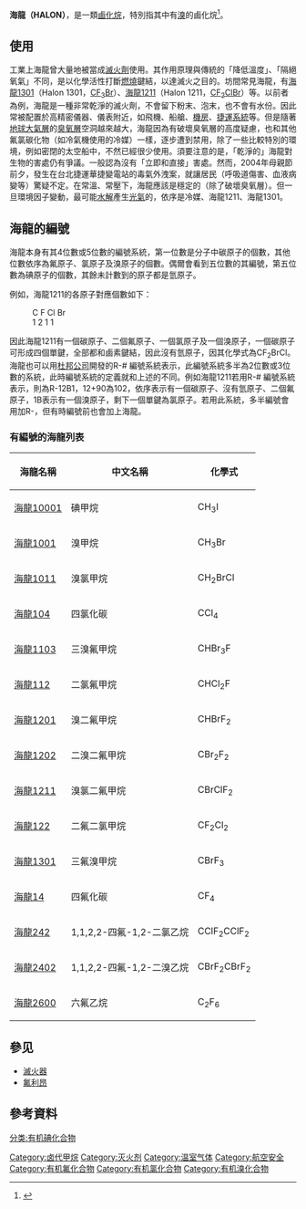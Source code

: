 {{original research|time=2019-04-16T02:40:46+00:00}}
{{refimprove|time=2019-04-16T02:40:46+00:00}}
{{noteta|G1=Chemistry}}
'''海龍（HALON）'''，是一類[[鹵化烷|鹵化烷]]，特別指其中有[[溴|溴]]的鹵化烷<ref>{{cite book|title=Oxford Dictionary of Chemistry|author=John Daintith|isbn=0199204632|year=2008|publisher=Oxford University Press}}</ref>。

==使用==
工業上海龍曾大量地被當成[[滅火劑|滅火劑]]使用。其作用原理與傳統的「降低溫度」、「隔絕氧氣」不同，是以化學活性打斷[[燃燒|燃燒]]鍵結，以達滅火之目的。坊間常見海龍，有[[海龍1301|海龍1301]]（Halon 1301，[[三氟溴甲烷|CF<sub>3</sub>Br]]）、[[海龍1211|海龍1211]]（Halon 1211，[[溴氯二氟甲烷|CF<sub>2</sub>ClBr]]）等。以前者為例，海龍是一種非常乾淨的滅火劑，不會留下粉末、泡末，也不會有水份。因此常被配置於高精密儀器、儀表附近，如飛機、船艙、[[機房|機房]]、[[捷運系統|捷運系統]]等。但是隨著[[地球大氣層|地球大氣層]]的[[臭氧層|臭氧層]]空洞越來越大，海龍因為有破壞臭氧層的高度疑慮，也和其他氟氯碳化物（如冷氣機使用的冷媒）一樣，逐步遭到禁用，除了一些比較特別的環境，例如密閉的太空船中，不然已經很少使用。須要注意的是，「乾淨的」海龍對生物的害處仍有爭議。一般認為沒有「立即和直接」害處。然而，2004年母親節前夕，發生在台北捷運華捷變電站的毒氣外洩案，就讓居民（呼吸道傷害、血液病變等）驚疑不定。在常溫、常壓下，海龍應該是穩定的（除了破壞臭氧層）。但一旦環境因子變動，最可能[[水解|水解]]產生[[光氣|光氣]]的，依序是冷媒、海龍1211、海龍1301。

==海龍的編號==
海龍本身有其4位數或5位數的編號系統，第一位數是分子中碳原子的個數，其他位數依序為氟原子、氯原子及溴原子的個數。偶爾會看到五位數的其編號，第五位數為碘原子的個數，其餘未計數到的原子都是氫原子。

例如，海龍1211的各原子對應個數如下：

:C F Cl Br
:1 2  1  1

因此海龍1211有一個碳原子、二個氟原子、一個氯原子及一個溴原子，一個碳原子可形成四個單鍵，全部都和鹵素鍵結，因此沒有氫原子，因其化學式為CF<sub>2</sub><nowiki>BrCl</nowiki>。海龍也可以用[[杜邦公司|杜邦公司]]開發的R-# 編號系統表示，此編號系統多半為2位數或3位數的系統，此時編號系統的定義就和上述的不同。例如海龍1211若用R-# 編號系統表示，則為R-12B1，12+90為102，依序表示有一個碳原子、沒有氫原子、二個氟原子，1B表示有一個溴原子，剩下一個單鍵為氯原子。若用此系統，多半編號會用加R-，但有時編號前也會加上海龍。

===有編號的海龍列表===
{| class="sortable prettytable"
|-
! 海龍名稱 !! 中文名稱 !! 化學式
|-
| [[海龍10001|海龍10001]] || 碘甲烷 || CH<sub>3</sub>I
|-
| [[海龍1001|海龍1001]] || 溴甲烷 || CH<sub>3</sub>Br
|-
| [[海龍1011|海龍1011]] || 溴氯甲烷 || CH<sub>2</sub>BrCl
|-
| [[海龍104|海龍104]] || 四氯化碳 || CCl<sub>4</sub>
|-
| [[海龍1103|海龍1103]] || 三溴氟甲烷 || CHBr<sub>3</sub>F
|-
| [[海龍112|海龍112]] || 二氯氟甲烷 || CHCl<sub>2</sub>F
|-
| [[海龍1201|海龍1201]] || 溴二氟甲烷 || CHBrF<sub>2</sub>
|-
| [[海龍1202|海龍1202]] || 二溴二氟甲烷 || CBr<sub>2</sub>F<sub>2</sub>
|-
| [[海龍1211|海龍1211]] || 溴氯二氟甲烷 || CBrClF<sub>2</sub>
|-
| [[海龍122|海龍122]] || 二氟二氯甲烷 || CF<sub>2</sub>Cl<sub>2</sub>
|-
| [[海龍1301|海龍1301]] || 三氟溴甲烷 || CBrF<sub>3</sub>
|-
| [[海龍14|海龍14]] || 四氟化碳 || CF<sub>4</sub>
|-
| [[海龍242|海龍242]] || 1,1,2,2-四氟-1,2-二氯乙烷 || CClF<sub>2</sub>CClF<sub>2</sub>
|-
| [[海龍2402|海龍2402]] || 1,1,2,2-四氟-1,2-二溴乙烷 || CBrF<sub>2</sub>CBrF<sub>2</sub>
|-
| [[海龍2600|海龍2600]] || 六氟乙烷 || C<sub>2</sub>F<sub>6</sub>
|}

==參见==
*[[滅火器|滅火器]]
*[[氟利昂|氟利昂]]

==參考資料==
{{reflist}}

[[Category:卤代甲烷|Category:卤代甲烷]]
[[Category:灭火剂|Category:灭火剂]]
[[Category:温室气体|Category:温室气体]]
[[Category:航空安全|Category:航空安全]]
[[Category:有机氟化合物|Category:有机氟化合物]]
[[Category:有机氯化合物|Category:有机氯化合物]]
[[Category:有机溴化合物|Category:有机溴化合物]]
[[分类:有机碘化合物|分类:有机碘化合物]]